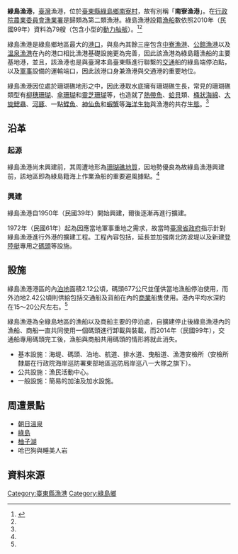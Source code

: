 {{Infobox Port
| name = 綠島漁港<br>南寮漁港
| image = 綠島漁港.jpg
| imagesize = 300px
| caption = 綠島漁港
| country = {{ROC-TW}}
| location = [[臺灣|臺灣]][[台東縣|台東縣]][[綠島鄉|綠島鄉]]
| coordinates = {{coord|22|39|32|N|121|28|30|E|display=title,inline|religion:TW}}
| opened = 1950年（民國39年）
| operated = [[臺東縣政府|臺東縣政府]]
| owner = [[臺東縣政府|臺東縣政府]]
| type = [[台灣漁港列表#法令依據|第二類漁港]]
| sizewater =內泊地 2.12 [[公頃|公頃]]<br>外泊地2.42公頃
| sizeland =
| size =
| berths =
| wharfs = 677公尺
| piers =
| employees =
| leadershiptitle =
| leader =
| blankdetailstitle1 =
| blankdetails1 =
| blankdetailstitle2 =
| blankdetails2 =
| blankdetailstitle3 =
| blankdetails3 =
| arrivals = 79（2010年/民國99年資料）<ref name="臺東縣離島">{{cite web |url=http://www.taitung.gov.tw/Upload/RelFile/246/169861/52048e23-bf3d-476c-99e9-e24fbbfbed67.pdf |title=臺東縣離島第四期(104-107 年)離島綜合建設實施方案 表13 綠島鄉近年各類漁船、筏數 |accessdate=2015-03-13 |archive-date=2015-05-01 |archive-url=https://web.archive.org/web/20150501175221/http://www.taitung.gov.tw/Upload/RelFile/246/169861/52048e23-bf3d-476c-99e9-e24fbbfbed67.pdf |dead-url=no }}</ref>
| cargotonnage =
| containervolume =
| cargovalue =
| passengertraffic =
| revenue =
| profit =
| blankstatstitle1 =
| blankstats1 =
| blankstatstitle2 =
| blankstats2 =
| blankstatstitle3 =
| blankstats3 =
| website = [http://tour.taitung.gov.tw/zh-tw/Travel/ScenicSpot/367/%E5%8D%97%E5%AF%AE%E6%BC%81%E6%B8%AF 南寮漁港]
}}
{{Otheruses|南寮漁港|other=其它同名漁港}}
'''綠島漁港'''，[[臺灣|臺灣]]漁港，位於[[臺東縣|臺東縣]][[綠島鄉|綠島鄉]][[南寮村_(臺東縣)|南寮村]]，故有別稱「'''南寮漁港'''」。在[[行政院|行政院]][[行政院农业委员会|農業委員會]][[漁業署|漁業署]]是歸類為第二類漁港。綠島漁港設籍[[漁船|漁船]]數依照2010年（民國99年）資料為79艘（包含小型的[[動力舢舨|動力舢舨]]）。<ref name="臺東縣政府 臺東觀光網 南寮漁港">{{cite web |url=http://tour.taitung.gov.tw/zh-tw/Travel/ScenicSpot/367/%E5%8D%97%E5%AF%AE%E6%BC%81%E6%B8%AF |title=臺東縣政府 臺東觀光網 南寮漁港 |accessdate=2015-03-13 |archive-url=https://web.archive.org/web/20150319084549/http://tour.taitung.gov.tw/zh-tw/Travel/ScenicSpot/367/%E5%8D%97%E5%AF%AE%E6%BC%81%E6%B8%AF |archive-date=2015-03-19 |dead-url=yes }}</ref><ref name="臺東縣離島"/>

綠島漁港是綠島鄉地區最大的[[港口|港口]]，與島內其餘三座包含[[中寮漁港|中寮漁港]]、[[公館漁港|公館漁港]]以及[[溫泉漁港|溫泉漁港]]在內的港口相比漁港基礎設施更為完善，因此該漁港為綠島籍漁船的主要基地港，並且，該漁港也是與臺灣本島臺東縣進行聯繫的[[交通|交通]]船的綠島端停泊點，以及[[軍事|軍事]]設備的運輸端口，因此該港口身兼漁港與交通港的重要地位。

綠島漁港因位處於珊瑚礁地形之中，因此港取水底擁有珊瑚礁生長，常見的珊瑚礁類型有[[柳穗珊瑚|柳穗珊瑚]]、[[傘珊瑚|傘珊瑚]]和[[靈芝珊瑚|靈芝珊瑚]]等，也造就了[[熱帶魚|熱帶魚]]、[[蛤|蛤]][[貝|貝]]類、[[桶狀海綿|桶狀海綿]]、[[大旋鰓蟲|大旋鰓蟲]]、[[河豚|河豚]]、一點[[鰈魚|鰈魚]]、[[神仙魚|神仙魚]]和[[蝦|蝦]][[蟹|蟹]]等[[海洋生物|海洋生物]]與漁港的共存[[生態|生態]]。<ref name="臺東縣政府 臺東觀光網 南寮漁港"/>

== 沿革 ==
=== 起源 ===
綠島漁港尚未興建前，其周遭地形為[[珊瑚礁|珊瑚礁]][[地質|地質]]，因地勢優良為故綠島漁港興建前，該地區即為綠島籍海上作業漁船的重要避風據點。<ref name="臺東縣政府 臺東觀光網 南寮漁港"/>

=== 興建 ===
綠島漁港自1950年（民國39年）開始興建，爾後逐漸再進行擴建。

1972年（民國61年）起為因應當地軍事重地之需求，故當時[[臺灣省政府|臺灣省政府]]指示針對綠島漁港進行外港的擴建工程。工程內容包括，延長並加強南北防波堤以及新建[[登陸艇|登陸艇]]專用之[[碼頭|碼頭]]等設施。

== 設施 ==
綠島漁港港區的內[[泊地|泊地]]面積2.12公頃，碼頭677公尺並僅供當地漁船停泊使用，而外泊地2.42公頃則供給包括交通船及貨船在內的[[商業|商業]]船隻使用。港內平均水深約在15～20公尺左右。<ref name="臺東縣政府 臺東觀光網 南寮漁港"/>

綠島漁港為全綠島地區的漁船以及商船主要的停泊處，自擴建停止後綠島漁港內的漁船、商船一直共同使用一個碼頭進行卸載與裝載，而2014年（民國99年），交通船專用碼頭完工後，漁船與商船共用碼頭的情形將就此消失。

* 基本設施︰海堤、碼頭、泊地、航道、排水道、曳船道、漁港安檢所（安檢所隸屬在行政院海岸巡防署東部地區巡防局岸巡八一大隊之旗下）。
* 公共設施：漁民活動中心。
* 一般設施：簡易的加油及加水設施。

== 周遭景點 ==
* [[朝日溫泉|朝日溫泉]]
* [[綠島|綠島]]
* [[柚子湖|柚子湖]]
* 哈巴狗與睡美人岩

== 資料來源 ==
{{Reflist}}

{{臺東縣漁港}}
{{台灣漁港}}

[[Category:臺東縣漁港|Category:臺東縣漁港]]
[[Category:綠島鄉|Category:綠島鄉]]